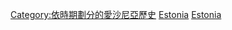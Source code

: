 {{Portal|愛沙尼亞}}
{{commonscat|Estonia by year}}

{{DEFAULTSORT:Years In Estonia}}
[[Category:依時期劃分的愛沙尼亞歷史|Category:依時期劃分的愛沙尼亞歷史]]
[[Category:各年份各國|Estonia]]
[[Category:依年份劃分的歐洲|Estonia]]